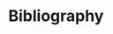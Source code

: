 # Bibliography {.unnumbered}

\begingroup
\raggedright
::: {#refs}
:::
\endgroup

\newpage

```{=latex}
\begin{appendices}
  \chapter{Additional figures for section 5.3}
  \label{app:A}
  Here we present the plots we left out of section 5.3.\\

  \autoref{fig:A.1} shows the effect of including the correct, no, or the opposite trend. \autoref{fig:A.2} and \autoref{fig:A.3} the effects of trend averaging and definition methods, respectively. \autoref{fig:A.4}, \autoref{fig:A.5} and \autoref{fig:A.6} show the results of using different margins: the influence of the constant and percentage margins on the adjusted $z$-score; and the number of significant buy signals. \autoref{fig:A.7} and \autoref{fig:A.8} show the effect of filtering by time of day and by economic news events, respectively. Finally, \autoref{fig:A.9}, \autoref{fig:A.10} and \autoref{fig:A.11} show the results of filtering by technical indicators.
    \begin{figure}
      \centering
      \includegraphics[width=0.7\textwidth]{Images/z_score_trend_BND.pdf}
      \includegraphics[width=0.7\textwidth]{Images/z_score_trend_GLD.pdf}
      \includegraphics[width=0.7\textwidth]{Images/z_score_trend_QQQ.pdf}
      \caption{Effect of including trend.}
      \label{fig:A.1}
    \end{figure}
    \begin{figure}
      \centering
      \includegraphics[width=0.7\textwidth]{Images/z_score_average_BND.pdf}
      \includegraphics[width=0.7\textwidth]{Images/z_score_average_QQQ.pdf}
      \includegraphics[width=0.7\textwidth]{Images/z_score_average_SPY.pdf}
      \caption{Effect of trend averaging methods.}
      \label{fig:A.2}
    \end{figure}
    \begin{figure}
      \centering
      \includegraphics[width=0.7\textwidth]{Images/z_score_decision_BND.pdf}
      \includegraphics[width=0.7\textwidth]{Images/z_score_decision_GLD.pdf}
      \includegraphics[width=0.7\textwidth]{Images/z_score_decision_SPY.pdf}
      \caption{Effect of trend definitions.}
      \label{fig:A.3}
    \end{figure}
    \begin{figure}
      \centering
      \includegraphics[width=0.7\textwidth]{Images/z_score_evaluation_constant_GLD.pdf}
      \includegraphics[width=0.7\textwidth]{Images/z_score_evaluation_constant_QQQ.pdf}
      \includegraphics[width=0.7\textwidth]{Images/z_score_evaluation_constant_SPY.pdf}
      \caption{Effect of different margins (constant).}
      \label{fig:A.4}
    \end{figure}
    \begin{figure}
      \centering
      \includegraphics[width=0.7\textwidth]{Images/z_score_evaluation_percent_BND.pdf}
      \includegraphics[width=0.7\textwidth]{Images/z_score_evaluation_percent_GLD.pdf}
      \includegraphics[width=0.7\textwidth]{Images/z_score_evaluation_percent_QQQ.pdf}
      \caption{Effect of different margins (percentage).}
      \label{fig:A.5}
    \end{figure}
    \begin{figure}
      \centering
      \includegraphics[width=0.7\textwidth]{Images/buy_signals_evaluation_BND.pdf}
      \includegraphics[width=0.7\textwidth]{Images/buy_signals_evaluation_GLD.pdf}
      \includegraphics[width=0.7\textwidth]{Images/buy_signals_evaluation_SPY.pdf}
      \caption{Significant buy signals with the different margins.}
      \label{fig:A.6}
    \end{figure}
    \begin{figure}
      \centering
      \includegraphics[width=0.7\textwidth]{Images/z_score_time_BND.pdf}
      \includegraphics[width=0.7\textwidth]{Images/z_score_time_GLD.pdf}
      \includegraphics[width=0.7\textwidth]{Images/z_score_time_SPY.pdf}
      \caption{Effect of filtering by time of day.}
      \label{fig:A.7}
    \end{figure}
    \begin{figure}
      \centering
      \includegraphics[width=0.7\textwidth]{Images/z_score_news_BND.pdf}
      \includegraphics[width=0.7\textwidth]{Images/z_score_news_GLD.pdf}
      \includegraphics[width=0.7\textwidth]{Images/z_score_news_QQQ.pdf}
      \caption{Effect of filtering by economic news.}
      \label{fig:A.8}
    \end{figure}
    \begin{figure}
      \centering
      \includegraphics[width=0.7\textwidth]{Images/z_score_technical_indicator_1_BND.pdf}
      \includegraphics[width=0.7\textwidth]{Images/z_score_technical_indicator_1_GLD.pdf}
      \includegraphics[width=0.7\textwidth]{Images/z_score_technical_indicator_1_SPY.pdf}
      \caption{Effect of filtering by technical indicators (1).}
      \label{fig:A.9}
    \end{figure}
    \begin{figure}
      \centering
      \includegraphics[width=0.7\textwidth]{Images/z_score_technical_indicator_2_BND.pdf}
      \includegraphics[width=0.7\textwidth]{Images/z_score_technical_indicator_2_GLD.pdf}
      \includegraphics[width=0.7\textwidth]{Images/z_score_technical_indicator_2_SPY.pdf}
      \caption{Effect of filtering by technical indicators (2).}
      \label{fig:A.10}
    \end{figure}
    \begin{figure}
      \centering
      \includegraphics[width=0.7\textwidth]{Images/z_score_technical_indicator_3_BND.pdf}
      \includegraphics[width=0.7\textwidth]{Images/z_score_technical_indicator_3_GLD.pdf}
      \includegraphics[width=0.7\textwidth]{Images/z_score_technical_indicator_3_QQQ.pdf}
      \caption{Effect of filtering by technical indicators (3).}
      \label{fig:A.11}
    \end{figure}

  \chapter{Technical indicators}
  \label{app:B}
  Here we present the various technical indicators we used throughout this thesis. They were taken from \cite{kirkpatrick2007}, \cite{murphy1999} and \cite{pring1991}.\\

  The following are included:\\
  \begin{tabular}{ll}
    \textbf{ATR} & Average True Range.\\
    \textbf{ADX} & Average Directional Movement Index.\\
    \textbf{BB} & Bollinger Bands.\\
    \textbf{DPO} & Detrended Price Oscillator.\\
    \textbf{MA} & Moving Average.\\
    \textbf{MACD} & Moving Average Convergence Divergence.\\
    \textbf{MFI} & Money Flow Index.\\
    \textbf{PSAR} & Parabolic Stop and Reverse.\\
    \textbf{RSI} & Relative Strength Index.\\
    \textbf{TRIX} & Triple Exponential.\\
    \textbf{VI} & Vortex Indicator.\\
    \textbf{VW} & Volume Weight.\\
    \textbf{WMA} & Weighted Moving Average.\\
    \textbf{\%R} & Williams' \%R.\\
  \end{tabular}
  \newpage
  \section*{\texttt{indicators.py} (7--413)}
  \inputpythonfile{indicators.py}[7][413]

\end{appendices}
```
